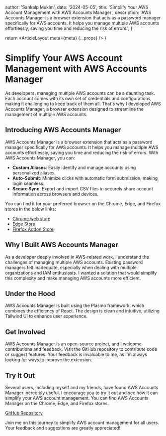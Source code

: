 
  author: 'Sankalp Mukim',
  date: '2024-05-05',
  title: 'Simplify Your AWS Account Management with AWS Accounts Manager',
  description:
    'AWS Accounts Manager is a browser extension that acts as a password manager specifically for AWS accounts. It helps you manage multiple AWS accounts effortlessly, saving you time and reducing the risk of errors.',
}

  return <ArticleLayout meta={meta} {...props} />
}


# Simplify Your AWS Account Management with AWS Accounts Manager

As developers, managing multiple AWS accounts can be a daunting task. Each account comes with its own set of credentials and configurations, making it challenging to keep track of them all. That's why I developed AWS Accounts Manager, a browser extension designed to streamline the management of multiple AWS accounts.

## Introducing AWS Accounts Manager

AWS Accounts Manager is a browser extension that acts as a password manager specifically for AWS accounts. It helps you manage multiple AWS accounts effortlessly, saving you time and reducing the risk of errors. With AWS Accounts Manager, you can:

- **Custom Aliases**: Easily identify and manage accounts using personalized aliases.
- **Auto-Submit**: Minimize clicks with automatic form submission, making login seamless.
- **Secure Sync**: Export and import CSV files to securely share account information across browsers and devices.

You can find it for your preferred browser on the Chrome, Edge, and Firefox stores in the below links:

- [Chrome web store](https://chromewebstore.google.com/detail/aws-accounts-manager/hkcpaihoknnbgfaehgcihpidbkhmfacj)
- [Edge Store](https://microsoftedge.microsoft.com/addons/detail/aws-accounts-manager/fllabfdlhlbdafgfagdfccmcamahlpmm)
- [Firefox Addon Store](https://addons.mozilla.org/en-US/firefox/addon/aws-accounts-manager/)

## Why I Built AWS Accounts Manager

As a developer deeply involved in AWS-related work, I understand the challenges of managing multiple AWS accounts. Existing password managers felt inadequate, especially when dealing with multiple organizations and IAM enthusiasts. I wanted a solution that would simplify this complexity and make managing AWS accounts more efficient.

## Under the Hood

AWS Accounts Manager is built using the Plasmo framework, which combines the efficiency of React. The design is clean and intuitive, utilizing Tailwind UI to enhance user experience.

## Get Involved

AWS Accounts Manager is an open-source project, and I welcome contributions and feedback. Visit the GitHub repository to contribute code or suggest features. Your feedback is invaluable to me, as I'm always looking for ways to improve the extension.

## Try It Out

Several users, including myself and my friends, have found AWS Accounts Manager incredibly useful. I encourage you to try it out and see how it can simplify your AWS account management. You can find AWS Accounts Manager on the Chrome, Edge, and Firefox stores.

[GitHub Repository](https://github.com/sankalpmukim/aws-accounts-manager)

Join me on this journey to simplify AWS account management for all users. Your feedback and suggestions are greatly appreciated!
